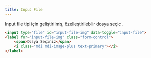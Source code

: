 ```yaml
---
title: Input File
---
```

Input file tipi için geliştirilmiş, özelleştirilebilir dosya seçici.

```html title="Örnek kullanımı" 
<input type="file" id="input-file-img" data-toggle="input-file">
<label for="input-file-img" class="form-control">
    <span>Dosya Seçiniz</span>
    <i class="mdi mdi-image-plus text-primary"></i>
</label>
```

